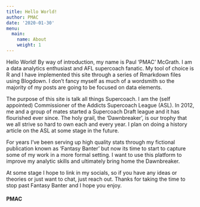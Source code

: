 ```yaml
---
title: Hello World!
author: PMAC
date: '2020-01-30'
menu:
  main:
    name: About
    weight: 1
---
```


Hello World! By way of introduction, my name is Paul 'PMAC' McGrath. I am a data analytics enthusiast and AFL supercoach fanatic. My tool of choice is R and I have implemented this site through a series of Rmarkdown files using Blogdown. I don't fancy myself as much of a wordsmith so the majority of my posts are going to be focused on data elements. 

The purpose of this site is talk all things Supercoach. I am the (self appointed) Commissioner of the Addicts Supercoach League (ASL). In 2012, me and a group of mates started a Supercoach Draft league and it has flourished ever since. The holy grail, the 'Dawnbreaker', is our trophy that we all strive so hard to own each and every year. I plan on doing a history article on the ASL at some stage in the future.

For years I've been serving up high quality stats through my fictional publication known as 'Fantasy Banter' but now its time to start to capture some of my work in a more formal setting. I want to use this platform to improve my analytic skills and ultimately bring home the Dawnbreaker.

At some stage I hope to link in my socials, so if you have any ideas or theories or just want to chat, just reach out. Thanks for taking the time to stop past Fantasy Banter and I hope you enjoy.

#### PMAC



